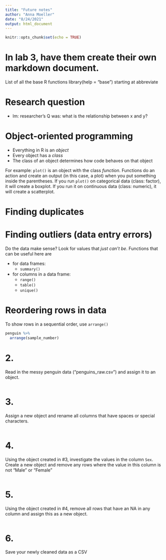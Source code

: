 ```yaml
---
title: "Future notes"
author: "Anna Moeller"
date: "8/24/2021"
output: html_document
---
```


```r
knitr::opts_chunk$set(echo = TRUE)
```

# In lab 3, have them create their own markdown document. 

List of all the base R functions 
library(help = "base")
starting at abbreviate

# Research question
 - lm: researcher's Q was: what is the relationship between x and y?


# Object-oriented programming 
- Everything in R is an *object* 
- Every object has a *class* 
- The class of an object determines how code behaves on that object 

For example: `plot()` is an object with the class *function*. Functions do an action and create an output (in this case, a plot) when you put something inside the parentheses. If you run `plot()` on categorical data (class: factor), it will create a boxplot. If you run it on continuous data (class: numeric), it will create a scatterplot. 


# Finding duplicates 

# Finding outliers (data entry errors)

Do the data make sense? Look for values that *just can't be*. Functions that can be useful here are 

- for data frames: 
  - `summary()`
- for columns in a data frame: 
  - `range()`
  - `table()`
  - `unique()`
  
# Reordering rows in data 

To show rows in a sequential order, use `arrange()`

```r
penguin %>% 
  arrange(sample_number)
```


# 2.
Read in the messy penguin data ("penguins_raw.csv") and assign it to an object. 
```r

```

# 3. 
Assign a new object and rename all columns that have spaces or special characters.
```r

```

# 4. 
Using the object created in #3, investigate the values in the column `Sex`. Create a new object and remove any rows where the value in this column is not "Male" or "Female"
```r

```


# 5. 
Using the object created in #4, remove all rows that have an NA in any column and assign this as a new object. 
```r

```

# 6. 
Save your newly cleaned data as a CSV
```r

```